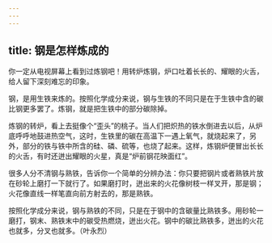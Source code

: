 ```yaml
---
---
---
```

title: 钢是怎样炼成的
---




你一定从电视屏幕上看到过炼钢吧！用转炉炼钢，炉口吐着长长的、耀眼的火舌，给人留下深刻难忘的印象。

钢，是用生铁来炼的。按照化学成分来说，钢与生铁的不同只是在于生铁中含的碳比钢更多罢了。炼钢，就是把生铁中的部分碳除掉。



炼钢的转炉，看上去挺像个“歪头”的桃子。当人们把炽热的铁水倒进去以后，从炉底呼呼地鼓进热空气，这时，生铁里的碳在高温下一遇上氧气，就烧起来了，另外，部分的铁与铁中所含的硅、磷、硫等，也烧了起来。这样，炼钢炉便冒出长长的火舌，有时还迸出耀眼的火星，真是“炉前钢花映面红”。

很多人分不清钢与熟铁，告诉你一个简单的分辨办法：你只要把钢片或者熟铁片放在砂轮上磨打一下就行了。如果磨打时，迸出来的火花像树枝一样叉开，那是钢；火花像直线一样笔直向前方射去的，那是熟铁。

按照化学成分来说，钢与熟铁的不同，只是在于钢中的含碳量比熟铁多。用砂轮一磨打，钢末、熟铁末中的碳受热燃烧，迸出火花。钢中的碳比熟铁多，迸出的火花也就多，分叉也就多。（叶永烈）